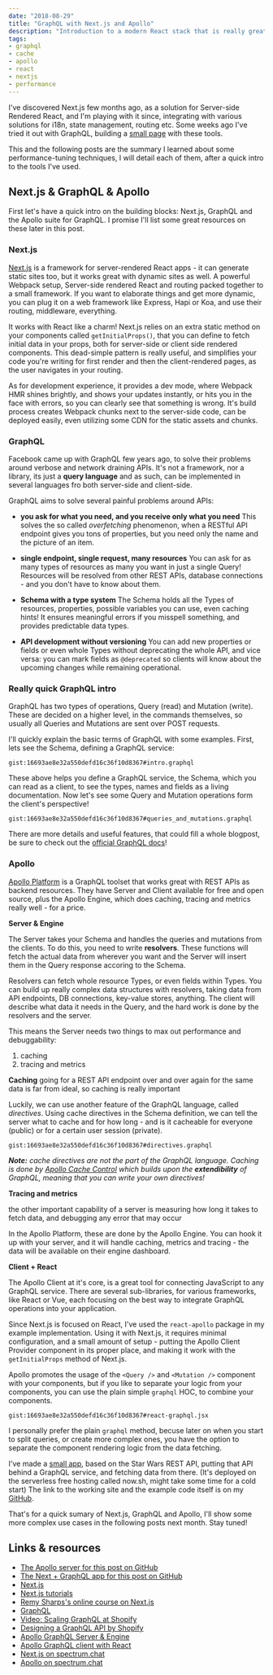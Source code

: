 ```yaml
---
date: "2018-08-29"
title: "GraphQL with Next.js and Apollo"
description: "Introduction to a modern React stack that is really great to work with"
tags:
- graphql
- cache
- apollo
- react
- nextjs
- performance
---
```



<Intro>

I've discovered Next.js few months ago, as a solution for Server-side Rendered React, and I'm playing with it since, integrating with various solutions for i18n, state management, routing etc. Some weeks ago I've tried it out with GraphQL, building a [small page](https://starwars-app-qcusxpjhnl.now.sh/) with these tools.

This and the following posts are the summary I learned about some performance-tuning techniques, I will detail each of them, after a quick intro to the tools I've used.

</Intro>


## Next.js & GraphQL & Apollo

First let's have a quick intro on the building blocks: Next.js, GraphQL and the Apollo suite for GraphQL. I promise I'll list some great resources on these later in this post.

### Next.js

<PostImage
  image="nextjs.svg"
  align="right"
  alt="The Next.js logo"
/>

[Next.js](https://nextjs.org/) is a framework for server-rendered React apps - it can generate static sites too, but it works great with dynamic sites as well. A powerful Webpack setup, Server-side rendered React and routing packed together to a small framework. If you want to elaborate things and get more dynamic, you can plug it on a web framework like Express, Hapi or Koa, and use their routing, middleware, everything.

It works with React like a charm! Next.js relies on an extra static method on your components called `getInitialProps()`, that you can define to fetch initial data in your props, both for server-side or client side rendered components. This dead-simple pattern is really useful, and simplifies your code you're writing for first render and then the client-rendered pages, as the user navigates in your routing.

As for development experience, it provides a dev mode, where Webpack HMR shines brightly, and shows your updates instantly, or hits you in the face with errors, so you can clearly see that something is wrong. It's build process creates Webpack chunks next to the server-side code, can be deployed easily, even utilizing some CDN for the static assets and chunks.







<a name="graphql" class="anchor" />

### GraphQL

<PostImage
  image="graphql.svg"
  align="left"
  alt="GraphQL logo"
/>

Facebook came up with GraphQL few years ago, to solve their problems around verbose and network draining APIs. It's not a framework, nor a library, its just a **query language** and as such, can be implemented in several languages fro both server-side and client-side.

GraphQL aims to solve several painful problems around APIs:

- **you ask for what you need, and you receive only what you need**
This solves the so called _overfetching_ phenomenon, when a RESTful API endpoint gives you tons of properties, but you need only the name and the picture of an item.

- **single endpoint, single request, many resources**
You can ask for as many types of resources as many you want in just a single Query! Resources will be resolved from other REST APIs, database connections - and you don't have to know about them.

- **Schema with a type system**
The Schema holds all the Types of resources, properties, possible variables you can use, even caching hints! It ensures meaningful errors if you misspell something, and provides predictable data types.

- **API development without versioning**
You can add new properties or fields or even whole Types without deprecating the whole API, and vice versa: you can mark fields as `@deprecated` so clients will know about the upcoming changes while remaining operational.

### Really quick GraphQL intro

GraphQL has two types of operations, Query (read) and Mutation (write). These are decided on a higher level, in the commands themselves, so usually all Queries and Mutations are sent over POST requests.

I'll quickly explain the basic terms of GraphQL with some examples. First, lets see the Schema, defining a GraphQL service:


`gist:16693ae8e32a550defd16c36f10d8367#intro.graphql`


These above helps you define a GraphQL service, the Schema, which you can read as a client,
to see the types, names and fields as a living documentation. Now let's see some Query and Mutation operations
form the client's perspective!


`gist:16693ae8e32a550defd16c36f10d8367#queries_and_mutations.graphql`


There are more details and useful features, that could fill a whole blogpost,
be sure to check out the [official GraphQL docs](http://graphql.github.io/)!










<a name="apollo" class="anchor" />

### Apollo

<PostImage
  image="apollo.svg"
  align="right"
  alt="The Apollo Platform logo"
/>

[Apollo Platform](https://www.apollographql.com/) is a GraphQL toolset that works great with REST APIs as backend resources. They have Server and Client available for free and open source, plus the Apollo Engine, which does caching, tracing and metrics really well - for a price.

**Server & Engine**

The Server takes your Schema and handles the queries and mutations from the clients. To do this, you need to write **resolvers**. These functions will fetch the actual data from wherever you want and the Server will insert them in the Query response accoring to the Schema.

Resolvers can fetch whole resource Types, or even fields within Types. You can build up really complex data structures with resolvers, taking data from API endpoints, DB connections, key-value stores, anything. The client will describe what data it needs in the Query, and the hard work is done by the resolvers and the server.

This means the Server needs two things to max out performance and debuggability:

1. caching
2. tracing and metrics

**Caching**
going for a REST API endpoint over and over again for the same data is far from ideal, so caching is really important

Luckily, we can use another feature of the GraphQL language, called _directives_. Using cache directives in the Schema definition, we can tell the server what to cache and for how long - and is it cacheable for everyone (public) or for a certain user session (private).


`gist:16693ae8e32a550defd16c36f10d8367#directives.graphql`


_**Note:** cache directives are not the part of the GraphQL language. Caching is done by [Apollo Cache Control](https://github.com/apollographql/apollo-cache-control) which builds upon the **extendibility** of GraphQL, meaning that you can write your own directives!_

**Tracing and metrics**

the other important capability of a server is measuring how long it takes to fetch data, and debugging any error that may occur

In the Apollo Platform, these are done by the Apollo Engine. You can hook it up with your server, and it will handle caching, metrics and tracing - the data will be available on their engine dashboard.

**Client + React**

The Apollo Client at it's core, is a great tool for connecting JavaScript to any GraphQL service. There are several sub-libraries, for various frameworks, like React or Vue, each focusing on the best way to integrate GraphQL operations into your application.

Since Next.js is focused on React, I've used the `react-apollo` package in my example implementation. Using it with Next.js, it requires minimal configuration, and a small amount of setup - putting the Apollo Client Provider component in its proper place, and making it work with the `getInitialProps` method of Next.js.

Apollo promotes the usage of the `<Query />` and `<Mutation />` component with your components, but if you like to separate your logic from your components, you can use the plain simple `graphql` HOC, to combine your components.



`gist:16693ae8e32a550defd16c36f10d8367#react-graphql.jsx`



I personally prefer the plain `graphql` method, becuse later on when you start to split queries, or create more complex ones, you have the option to separate the component rendering logic from the data fetching.

I've made a [small app](https://starwars-app-qcusxpjhnl.now.sh/), based on the Star Wars REST API, putting that API behind a GraphQL service, and fetching data from there. (It's deployed on the serverless free hosting called now.sh, might take some time for a cold start) The link to the working site and the example code itself is on my [GitHub](https://github.com/necccc/nextjs-apollo-graphql).

That's for a quick sumary of Next.js, GraphQL and Apollo, I'll show some more complex use cases in the following posts next month. Stay tuned!



## Links & resources

- [The Apollo server for this post on GitHub](https://github.com/necccc/starwars-graphql)
- [The Next + GraphQL app for this post on GitHub](https://github.com/necccc/nextjs-apollo-graphql)
- [Next.js](https://github.com/zeit/next.js)
- [Next.js tutorials](https://nextjs.org/learn/)
- [Remy Sharps's online course on Next.js](https://next.training.leftlogic.com/)
- [GraphQL](https://graphql.org/)
- [Video: Scaling GraphQL at Shopify](https://www.youtube.com/watch?v=2It9NofBWYg)
- [Designing a GraphQL API by Shopify](https://gist.github.com/swalkinshaw/3a33e2d292b60e68fcebe12b62bbb3e2)
- [Apollo GraphQL Server & Engine](https://www.apollographql.com/)
- [Apollo GraphQL client with React](https://www.apollographql.com/docs/react/)
- [Next.js on spectrum.chat](https://spectrum.chat/next-js)
- [Apollo on spectrum.chat](https://spectrum.chat/apollo)
